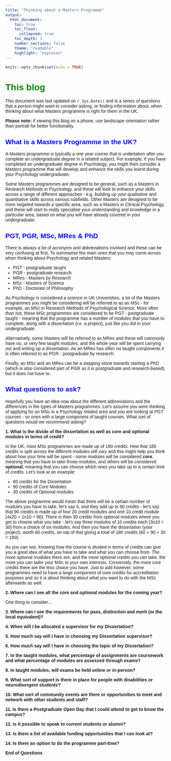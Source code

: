 ```yaml
---
title: "Thinking about a Masters Programme"
output: 
  html_document:
    toc: true
    toc_float:
      collapsed: true
    toc_depth: 3
    number_sections: false
    theme: "readable"
    highlight: "espresso"
---
```


<style>
h1:not(.title), #TOC > ul.tocify-header > li:first-child {
  font-weight: bold; 
  color: green; 
}

h2, #TOC ul.tocify-subheader[data-tag="2"] > li.tocify-item {
  color: blue; 
}

h3, #TOC ul.tocify-subheader[data-tag="3"] > li.tocify-item {
  color: purple;
  font-variant: small-caps; 
}

body{
  font-family: Arial;
}

</style>

```r
knitr::opts_chunk$set(echo = TRUE)
```

# This blog

This document was last updated on `r Sys.Date()` and is a series of questions that a person might want to consider asking, or finding information about, when thinking about what Masters programme is right for them in the UK. 

**Please note:** if viewing this blog on a phone, use landscape orientation rather than portrait for better functionality.

## What is a Masters Programme in the UK?

A Masters programme is typically a one year course that is undertaken after you complete an undergraduate degree in a related subject. For example, if you have completed an undergraduate degree in Psychology, you might then consider a Masters programme that will develop and enhance the skills you learnt during your Psychology undergraduate. 

Some Masters programmes are designed to be general, such as a Masters in Research Methods in Psychology, and these will look to enhance your skills across a range of different approaches - e.g. building up your qualitative and quantitative skills across various subfields.  Other Masters are designed to be more targeted towards a specific area, such as a Masters in Clinical Psychology, and these will start to really specialise your understanding and knowledge in a particular area, based on what you will have already covered in your undergraduate.

## PGT, PGR, MSc, MRes & PhD

There is always a lot of acronyms and abbreviations involved and these can be very confusing at first. To summarise the main ones that you may come across when thinking about Psychology and related Masters:

* PGT - postgraduate taught
* PGR - postgraduate research
* MRes - Masters by Research
* MSc - Masters of Science
* PhD - Doctorate of Philosophy

As Psychology is considered a science in UK Universities, a lot of the Masters programmes you might be considering will be referred to as an MSc - for example, an MSc in Research Methods of Psychological Science. More often than not, these MSc programmes are considered to be PGT - postgraduate taught - meaning that the programme has a number of modules that you have to complete, along with a dissertation (i.e. a project), just like you did in your undergraduate.

Alternatively, some Masters will be referred to as MRes and these will commonly have no, or very few taught modules, and the whole year will be spent carrying out and writing up a dissertation. As an MRes has often no taught components it is often referred to as PGR - postgraduate by research.

Finally, an MSc and an MRes can be a stepping stone towards starting a PhD (which is also considered part of PGR as it is postgraduate and research-based), but it does not have to.

## What questions to ask?

Hopefully you have an idea now about the different abbreviations and the differences in the types of Masters programmes. Let's assume you were thinking of applying for an MSc in a Psychology related area and you are looking at PGT courses - so ones with a large component of taught courses. What sort of questions would we recommend asking?

**1. What is the divide of the dissertation as well as core and optional modules in terms of credit?**

In the UK, most MSc programmes are made up of 180 credits. How that 180 credits is split across the different modules will vary and this might help you think about how your time will be spent - some modules will be considered **core**, meaning that you have to take those modules, and others will be considered **optional**, meaning that you can choose which ones you take up to a certain limit of credits. Let's look at an example:

* 60 credits for the Dissertation
* 90 credits of Core Modules
* 30 credits of Optional modules

The above programme would mean that there will be a certain number of modules you have to take, let's say 5, and they add up to 90 credits - let's say that 90 credits is made up of four 20 credit modules and one 10 credit module (4x20 + 1x10 = 90). There is then 30 credits from optional modules where you get to choose what you take - let's say three modules of 10 credits each (3x10 = 30) from a choice of six modules. And then you have the dissertation (your project), worth 60 credits, on top of that giving a total of 180 credits (60 + 90 + 30 = 180). 

As you can see, knowing how the course is divided in terms of credits can give you a good idea of what you have to take and what you can choose from. The more optional modules there are, and the more optional credits you can take, the more you can tailor your MSc to your own interests. Conversely, the more core credits there are the less choice you have. Just to add however, some programmes need to have a large component of core credits for accreditation purposes and so it is about thinking about what you want to do with the MSc afterwards as well.

**2. Where can I see all the core and optional modules for the coming year?**

One thing to consider...

**3. Where can I see the requirements for pass, distinction and merit (or the local equivalent)?**

**4. When will I be allocated a supervisor for my Dissertation?**

**5. How much say will I have in choosing my Dissertation supervisor?**

**6. How much say will I have in choosing the topic of my Dissertation?**

**7. In the taught modules, what percentage of assignments are coursework and what percentage of modules are assessed through exams?**

**8. In taught modules, will exams be held online or in-person?**

**9. What sort of support is there in place for people with disabilities or neurodivergent students?**

**10. What sort of community events are there or opportunities to meet and network with other students and staff?**

**11. Is there a Postgraduate Open Day that I could attend to get to know the campus?**

**12. Is it possible to speak to current students or alumni?**

**13. Is there a list of available funding opportunities that I can look at?**

**14. Is there an option to do the programme part-time?**

**End of Questions**